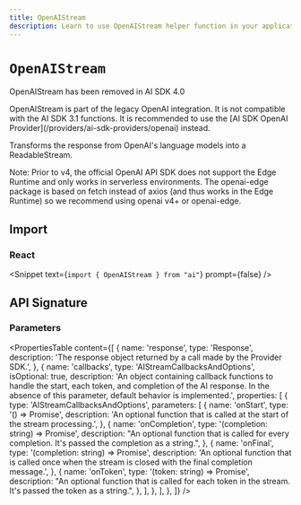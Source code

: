 ---
title: OpenAIStream
description: Learn to use OpenAIStream helper function in your application.
---

# `OpenAIStream`

<Note type="warning">OpenAIStream has been removed in AI SDK 4.0</Note>

<Note type="warning">
  OpenAIStream is part of the legacy OpenAI integration. It is not compatible
  with the AI SDK 3.1 functions. It is recommended to use the [AI SDK OpenAI
  Provider](/providers/ai-sdk-providers/openai) instead.
</Note>

Transforms the response from OpenAI's language models into a ReadableStream.

Note: Prior to v4, the official OpenAI API SDK does not support the Edge Runtime and only works in serverless environments. The openai-edge package is based on fetch instead of axios (and thus works in the Edge Runtime) so we recommend using openai v4+ or openai-edge.

## Import

### React

<Snippet text={`import { OpenAIStream } from "ai"`} prompt={false} />

## API Signature

### Parameters

<PropertiesTable
  content={[
    {
      name: 'response',
      type: 'Response',
      description:
        'The response object returned by a call made by the Provider SDK.',
    },
    {
      name: 'callbacks',
      type: 'AIStreamCallbacksAndOptions',
      isOptional: true,
      description:
        'An object containing callback functions to handle the start, each token, and completion of the AI response. In the absence of this parameter, default behavior is implemented.',
      properties: [
        {
          type: 'AIStreamCallbacksAndOptions',
          parameters: [
            {
              name: 'onStart',
              type: '() => Promise<void>',
              description:
                'An optional function that is called at the start of the stream processing.',
            },
            {
              name: 'onCompletion',
              type: '(completion: string) => Promise<void>',
              description:
                "An optional function that is called for every completion. It's passed the completion as a string.",
            },
            {
              name: 'onFinal',
              type: '(completion: string) => Promise<void>',
              description:
                'An optional function that is called once when the stream is closed with the final completion message.',
            },
            {
              name: 'onToken',
              type: '(token: string) => Promise<void>',
              description:
                "An optional function that is called for each token in the stream. It's passed the token as a string.",
            },
          ],
        },
      ],
    },
  ]}
/>
